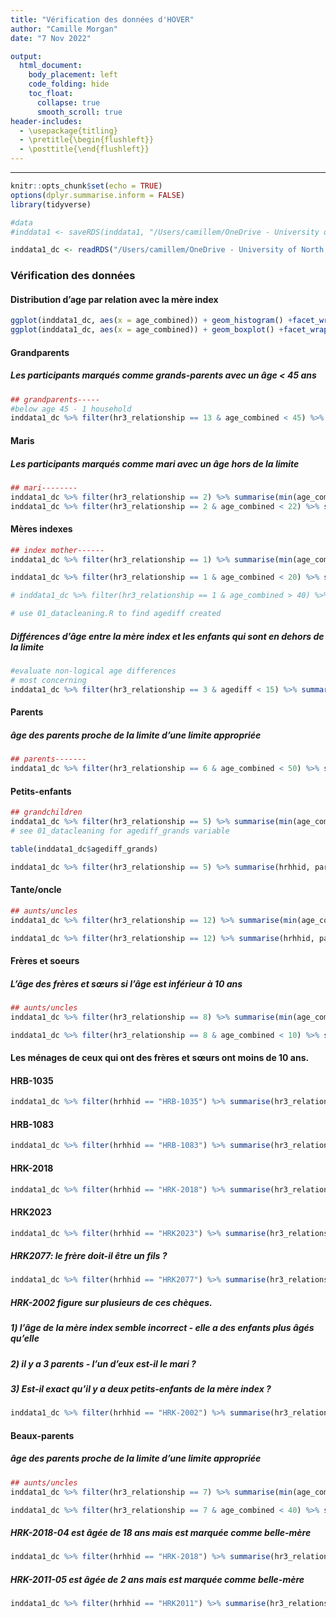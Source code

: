 ```yaml
---
title: "Vérification des données d'HOVER"
author: "Camille Morgan"
date: "7 Nov 2022"

output:
  html_document:
    body_placement: left
    code_folding: hide
    toc_float:                                                             
      collapse: true                                                      
      smooth_scroll: true 
header-includes:
  - \usepackage{titling}
  - \pretitle{\begin{flushleft}}
  - \posttitle{\end{flushleft}}
---
```

---

```r
knitr::opts_chunk$set(echo = TRUE)
options(dplyr.summarise.inform = FALSE)
library(tidyverse)

#data
#inddata1 <- saveRDS(inddata1, "/Users/camillem/OneDrive - University of North Carolina at Chapel Hill/Epi PhD/IDEEL/HepB/HOVER/hoverdataanalysis/inddata.RDS")

inddata1_dc <- readRDS("/Users/camillem/OneDrive - University of North Carolina at Chapel Hill/Epi PhD/IDEEL/HepB/HOVER/hoverdataanalysis/inddata.RDS")
```

### Vérification des données

#### Distribution d'age par relation avec la mère index

```r
ggplot(inddata1_dc, aes(x = age_combined)) + geom_histogram() +facet_wrap( ~ hr3_relationship_f)
ggplot(inddata1_dc, aes(x = age_combined)) + geom_boxplot() +facet_wrap( ~ hr3_relationship_f)
```

#### Grandparents
##### Les participants marqués comme grands-parents avec un âge < 45 ans

```r
## grandparents-----
#below age 45 - 1 household
inddata1_dc %>% filter(hr3_relationship == 13 & age_combined < 45) %>% summarise(hrhhid, participant_code, age_combined,hr4_sex_f,hrname_last, hrname_post, hrname_first,hr3_relationship_f) # 

```

#### Maris
##### Les participants marqués comme mari avec un âge hors de la limite

```r
## mari-------- 
inddata1_dc %>% filter(hr3_relationship == 2) %>% summarise(min(age_combined), max(age_combined))
inddata1_dc %>% filter(hr3_relationship == 2 & age_combined < 22) %>% summarise(hrhhid, participant_code, age_combined,hr4_sex_f,hrname_last, hrname_post, hrname_first,hr3_relationship_f) # 

```

#### Mères indexes

```r
## index mother------
inddata1_dc %>% filter(hr3_relationship == 1) %>% summarise(min(age_combined), max(age_combined))

inddata1_dc %>% filter(hr3_relationship == 1 & age_combined < 20) %>% summarise(hrhhid, participant_code, age_combined,hr4_sex_f,hrname_last, hrname_post, hrname_first) # 

# inddata1_dc %>% filter(hr3_relationship == 1 & age_combined > 40) %>% summarise(hrhhid, participant_code, age_combined,hr4_sex_f,hrname_last, hrname_post, hrname_first) # 

# use 01_datacleaning.R to find agediff created

```

##### Différences d'âge entre la mère index et les enfants qui sont en dehors de la limite

```r
#evaluate non-logical age differences 
# most concerning
inddata1_dc %>% filter(hr3_relationship == 3 & agediff < 15) %>% summarise(hrhhid, participant_code, age_combined, indexmotherage, agediff,hr4_sex_f,hrname_last, hrname_post, hrname_first) # 

```

#### Parents
##### âge des parents proche de la limite d'une limite appropriée

```r
## parents-------
inddata1_dc %>% filter(hr3_relationship == 6 & age_combined < 50) %>% summarise(hrhhid, participant_code, hr3_relationship_f,hr4_sex_f,age_combined,hrname_last, hrname_post, hrname_first) # 
```

#### Petits-enfants

```r
## grandchildren
inddata1_dc %>% filter(hr3_relationship == 5) %>% summarise(min(age_combined), max(age_combined))
# see 01_datacleaning for agediff_grands variable

table(inddata1_dc$agediff_grands)

inddata1_dc %>% filter(hr3_relationship == 5) %>% summarise(hrhhid, participant_code, age_combined, indexmotherage, agediff_grands,hr4_sex_f,hrname_last, hrname_post, hrname_first,hr3_relationship_f) # 

```

#### Tante/oncle
```r
## aunts/uncles
inddata1_dc %>% filter(hr3_relationship == 12) %>% summarise(min(age_combined), max(age_combined))

inddata1_dc %>% filter(hr3_relationship == 12) %>% summarise(hrhhid, participant_code, age_combined, indexmotherage,hr4_sex_f,hrname_last, hrname_post, hrname_first,hr3_relationship_f) # 

```

#### Frères et soeurs

##### L'âge des frères et sœurs si l'âge est inférieur à 10 ans
```r
## aunts/uncles
inddata1_dc %>% filter(hr3_relationship == 8) %>% summarise(min(age_combined), max(age_combined))

inddata1_dc %>% filter(hr3_relationship == 8 & age_combined < 10) %>% summarise(hrhhid, participant_code, age_combined, indexmotherage,hr4_sex_f,hrname_last, hrname_post, hrname_first) # 
```

#### Les ménages de ceux qui ont des frères et sœurs ont moins de 10 ans.
#### HRB-1035
```r
inddata1_dc %>% filter(hrhhid == "HRB-1035") %>% summarise(hr3_relationship_f,age_combined, hr4_sex_f, i27a_rdt_result_f, hrname_last, hrname_post, hrname_first,hrhhid, participant_code )
```
#### HRB-1083
```r
inddata1_dc %>% filter(hrhhid == "HRB-1083") %>% summarise(hr3_relationship_f,age_combined, hr4_sex_f, i27a_rdt_result_f, hrname_last, hrname_post, hrname_first,hrhhid, participant_code ) %>% arrange(desc(hr3_relationship_f))
```
#### HRK-2018
```r
inddata1_dc %>% filter(hrhhid == "HRK-2018") %>% summarise(hr3_relationship_f,age_combined, hr4_sex_f, i27a_rdt_result_f, hrname_last, hrname_post, hrname_first,hrhhid, participant_code ) %>% arrange(desc(hr3_relationship_f))
```
#### HRK2023
```r
inddata1_dc %>% filter(hrhhid == "HRK2023") %>% summarise(hr3_relationship_f,age_combined, hr4_sex_f, i27a_rdt_result_f, hrname_last, hrname_post, hrname_first,hrhhid, participant_code ) %>% arrange(desc(hr3_relationship_f))
```

##### HRK2077: le frère doit-il être un fils ? 
```r
inddata1_dc %>% filter(hrhhid == "HRK2077") %>% summarise(hr3_relationship_f,age_combined, hr4_sex_f, i27a_rdt_result_f, hrname_last, hrname_post, hrname_first,hrhhid, participant_code ) %>% arrange(desc(hr3_relationship_f))
```

##### HRK-2002 figure sur plusieurs de ces chèques.
##### 1) l'âge de la mère index semble incorrect - elle a des enfants plus âgés qu'elle
##### 2) il y a 3 parents - l'un d'eux est-il le mari ?
##### 3) Est-il exact qu'il y a deux petits-enfants de la mère index ?
```r
inddata1_dc %>% filter(hrhhid == "HRK-2002") %>% summarise(hr3_relationship_f,age_combined, hr4_sex_f, agediff,agediff_grands )

```

#### Beaux-parents

##### âge des parents proche de la limite d'une limite appropriée


```r
## aunts/uncles
inddata1_dc %>% filter(hr3_relationship == 7) %>% summarise(min(age_combined), max(age_combined))

inddata1_dc %>% filter(hr3_relationship == 7 & age_combined < 40) %>% summarise(hrhhid, participant_code, age_combined, indexmotherage,hr4_sex_f,hrname_last, hrname_post, hrname_first) # 
```

##### HRK-2018-04 est âgée de 18 ans mais est marquée comme belle-mère

```r
inddata1_dc %>% filter(hrhhid == "HRK-2018") %>% summarise(hr3_relationship_f,age_combined, hr4_sex_f, i27a_rdt_result_f, hrname_last, hrname_post, hrname_first,hrhhid, participant_code ) %>% arrange(desc(hr3_relationship_f))
```

##### HRK-2011-05 est âgée de 2 ans mais est marquée comme belle-mère

```r
inddata1_dc %>% filter(hrhhid == "HRK2011") %>% summarise(hr3_relationship_f,age_combined, hr4_sex_f, i27a_rdt_result_f, hrname_last, hrname_post, hrname_first,hrhhid, participant_code ) %>% arrange(desc(hr3_relationship_f))

```









